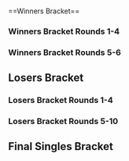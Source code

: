 {{DISPLAYTITLE:Cataclysm 3: Singles Bracket}}{{SetGame|melee}}
{{tabs static
|name1=Overview
|link1=Cataclysm/3
|name2=Singles Bracket
|link2=Cataclysm/3/Singles Bracket
|This=2
}}<br/>
==Winners Bracket==
===Winners Bracket Rounds 1-4===
{{128DEWBracketA
|tourneylink=Cataclysm/3
|tourneyname=Cataclysm 3
<!--Round of 128-->
|r1m1p1=ChuDat |r1m1p1flag=us |r1m1p1score={{win}} |r1m1win=1
|r1m1p2=Bye |r1m1p2flag= |r1m1p2score=
|r1m2p1=Hero 13 |r1m2p1flag=us |r1m2p1score= |r1m2win=2
|r1m2p2=GameFreak |r1m2p2flag= |r1m2p2score={{win}}
|r1m3p1=St. Viers |r1m3p1flag=us |r1m3p1score= |r1m3win=2
|r1m3p2=Treble |r1m3p2flag=us |r1m3p2score={{win}}
|r1m4p1=Velocity |r1m4p1flag=us |r1m4p1score={{win}} |r1m4win=1
|r1m4p2=OmegaBlueMage |r1m4p2flag= |r1m4p2score=
|r1m5p1=KirbySan |r1m5p1flag= |r1m5p1score={{win}} |r1m5win=1
|r1m5p2=Bye |r1m5p2flag= |r1m5p2score=
|r1m6p1=Raftbuilder |r1m6p1flag= |r1m6p1score={{win}} |r1m6win=1
|r1m6p2=Ange |r1m6p2flag=se |r1m6p2score=
|r1m7p1=Artery Clogger |r1m7p1flag=us |r1m7p1score= |r1m7win=2
|r1m7p2=Pro |r1m7p2flag=mx |r1m7p2score={{win}}
|r1m8p1=Aesir |r1m8p1flag=us |r1m8p1score= |r1m8win=2
|r1m8p2=Green Hunter |r1m8p2flag=us |r1m8p2score={{win}}
|r1m9p1=Wife |r1m9p1flag=us |r1m9p1score={{win}} |r1m9win=1
|r1m9p2=Bye |r1m9p2flag= |r1m9p2score=
|r1m10p1=Wes |r1m10p1flag=us |r1m10p1score={{win}} |r1m10win=1
|r1m10p2=CopyCat |r1m10p2flag=us |r1m10p2score=
|r1m11p1=Tetra |r1m11p1flag=us |r1m11p1score={{win}} |r1m11win=1
|r1m11p2=Sneak |r1m11p2flag= |r1m11p2score=
|r1m12p1=Omni |r1m12p1flag=us |r1m12p1score= |r1m12win=2
|r1m12p2=Inui |r1m12p2flag=us |r1m12p2score={{win}}
|r1m13p1=Necromancer |r1m13p1flag= |r1m13p1score={{win}} |r1m13win=1
|r1m13p2=Lotus Stone |r1m13p2flag= |r1m13p2score=
|r1m14p1=Spara |r1m14p1flag= |r1m14p1score= |r1m14win=2
|r1m14p2=JHoLLa |r1m14p2flag=us |r1m14p2score={{win}}
|r1m15p1=cradmazy_SKAG |r1m15p1flag=us |r1m15p1score= |r1m15win=2
|r1m15p2=Dark Cloud |r1m15p2flag=us |r1m15p2score={{win}}
|r1m16p1=omegablackmage |r1m16p1flag=us |r1m16p1score={{win}} |r1m16win=1
|r1m16p2=Bye |r1m16p2flag= |r1m16p2score=
|r1m17p1=Husband |r1m17p1flag=us |r1m17p1score={{win}} |r1m17win=1
|r1m17p2=Bye |r1m17p2flag= |r1m17p2score=
|r1m18p1=SOLAR |r1m18p1flag=us |r1m18p1score= |r1m18win=2
|r1m18p2=dot_eater |r1m18p2flag=us |r1m18p2score={{win}}
|r1m19p1=Samusexplorer |r1m19p1flag= |r1m19p1score={{win}} |r1m19win=1
|r1m19p2=STIK |r1m19p2flag= |r1m19p2score=
|r1m20p1=zitanix |r1m20p1flag=us |r1m20p1score={{win}} |r1m20win=1
|r1m20p2=Lord Leti |r1m20p2flag= |r1m20p2score=
|r1m21p1=Isai |r1m21p1flag=us |r1m21p1score={{win}} |r1m21win=1
|r1m21p2=Bye |r1m21p2flag= |r1m21p2score=
|r1m22p1=Chopstix |r1m22p1flag=us |r1m22p1score= |r1m22win=2
|r1m22p2=Buuman |r1m22p2flag=us |r1m22p2score={{win}}
|r1m23p1=Black Jinjo |r1m23p1flag=us |r1m23p1score= |r1m23win=2
|r1m23p2=N2 |r1m23p2flag= |r1m23p2score={{win}}
|r1m24p1=Shiri |r1m24p1flag= |r1m24p1score= |r1m24win=2
|r1m24p2=D1 |r1m24p2flag=us |r1m24p2score={{win}}
|r1m25p1=Banks |r1m25p1flag=us |r1m25p1score={{win}} |r1m25win=1
|r1m25p2=Bye |r1m25p2flag= |r1m25p2score=
|r1m26p1=Pakman |r1m26p1flag=us |r1m26p1score={{win}} |r1m26win=1
|r1m26p2=Bibbed |r1m26p2flag=us |r1m26p2score=
|r1m27p1=Alandorf |r1m27p1flag= |r1m27p1score= |r1m27win=2
|r1m27p2=Schweppes |r1m27p2flag=us |r1m27p2score={{win}}
|r1m28p1=Emblem Lord |r1m28p1flag=us |r1m28p1score= |r1m28win=2
|r1m28p2=Cactuar |r1m28p2flag=us |r1m28p2score={{win}}
|r1m29p1=Milktea |r1m29p1flag=us |r1m29p1score={{win}} |r1m29win=1
|r1m29p2=Yoshi's Down-B |r1m29p2flag=us |r1m29p2score=
|r1m30p1=JFox |r1m30p1flag=us |r1m30p1score= |r1m30win=2
|r1m30p2=RawSex |r1m30p2flag=us |r1m30p2score={{win}}
|r1m31p1=Emmy |r1m31p1flag=us |r1m31p1score= |r1m31win=2
|r1m31p2=Equi |r1m31p2flag=us |r1m31p2score={{win}}
|r1m32p1=KoreanDJ |r1m32p1flag=us |r1m32p1score={{win}} |r1m32win=1
|r1m32p2=Bye |r1m32p2flag= |r1m32p2score=

|r1m33p1=Cort |r1m33p1flag=us |r1m33p1score={{win}} |r1m33win=1
|r1m33p2=Bye |r1m33p2flag= |r1m33p2score=
|r1m34p1=Jerzy Dan |r1m34p1flag= |r1m34p1score= |r1m34win=2
|r1m34p2=Tichinde925 |r1m34p2flag=us |r1m34p2score={{win}}
|r1m35p1=PikaPika! |r1m35p1flag=us |r1m35p1score={{win}} |r1m35win=1
|r1m35p2=Tony |r1m35p2flag= |r1m35p2score=
|r1m36p1=Yoshipal13 |r1m36p1flag=us |r1m36p1score= |r1m36win=2
|r1m36p2=N64 |r1m36p2flag=us |r1m36p2score={{win}}
|r1m37p1=Mew2King |r1m37p1flag=us |r1m37p1score={{win}} |r1m37win=1
|r1m37p2=Bye |r1m37p2flag= |r1m37p2score=
|r1m38p1=Rsnl |r1m38p1flag= |r1m38p1score= |r1m38win=2
|r1m38p2=Alejandro P |r1m38p2flag=us |r1m38p2score={{win}}
|r1m39p1=Bakura |r1m39p1flag=us |r1m39p1score= |r1m39win=2
|r1m39p2=Pine |r1m39p2flag=us |r1m39p2score={{win}}
|r1m40p1=Double n Dann |r1m40p1flag= |r1m40p1score= |r1m40win=2
|r1m40p2=Zoso |r1m40p2flag=us |r1m40p2score={{win}}
|r1m41p1=Darc |r1m41p1flag=us |r1m41p1score={{win}} |r1m41win=1
|r1m41p2=Bye |r1m41p2flag= |r1m41p2score=
|r1m42p1=M-Dawg |r1m42p1flag=us |r1m42p1score={{win}} |r1m42win=1
|r1m42p2=Boxman |r1m42p2flag= |r1m42p2score=
|r1m43p1=Kaiser GL |r1m43p1flag=us |r1m43p1score={{win}} |r1m43win=1
|r1m43p2=Skler |r1m43p2flag=us |r1m43p2score=
|r1m44p1=(two)2 |r1m44p1flag= |r1m44p1score= |r1m44win=2
|r1m44p2=Forward |r1m44p2flag=us |r1m44p2score={{win}}
|r1m45p1=Brookman |r1m45p1flag=us |r1m45p1score={{win}} |r1m45win=1
|r1m45p2=Nicu |r1m45p2flag= |r1m45p2score=
|r1m46p1=Stew |r1m46p1flag= |r1m46p1score= |r1m46win=2
|r1m46p2=Sensei |r1m46p2flag=us |r1m46p2score={{win}}
|r1m47p1=Backward |r1m47p1flag= |r1m47p1score={{win}} |r1m47win=1
|r1m47p2=Jnorm |r1m47p2flag= |r1m47p2score=
|r1m48p1=KrazyJones |r1m48p1flag=us |r1m48p1score={{win}} |r1m48win=1
|r1m48p2=Bye |r1m48p2flag= |r1m48p2score=
|r1m49p1=Eve |r1m49p1flag= |r1m49p1score={{win}} |r1m49win=1
|r1m49p2=Bye |r1m49p2flag= |r1m49p2score=
|r1m50p1=Line |r1m50p1flag= |r1m50p1score= |r1m50win=2
|r1m50p2=Spawn |r1m50p2flag=us |r1m50p2score={{win}}
|r1m51p1=Shminkledorf |r1m51p1flag=us |r1m51p1score={{win}} |r1m51win=1
|r1m51p2=Zorin |r1m51p2flag= |r1m51p2score=
|r1m52p1=Shtl |r1m52p1flag= |r1m52p1score={{win}} |r1m52win=1
|r1m52p2=Kais |r1m52p2flag=us |r1m52p2score=
|r1m53p1=Eggm |r1m53p1flag=us |r1m53p1score={{win}} |r1m53win=1
|r1m53p2=WobbleGabbleChunks |r1m53p2flag= |r1m53p2score=
|r1m54p1=Slippery Pete |r1m54p1flag= |r1m54p1score= |r1m54win=2
|r1m54p2=Warrior of Zarona |r1m54p2flag=us |r1m54p2score={{win}}
|r1m55p1=CogSmooch |r1m55p1flag= |r1m55p1score= |r1m55win=2
|r1m55p2=MattDotZeb |r1m55p2flag=us |r1m55p2score={{win}}
|r1m56p1=DireVulcan |r1m56p1flag=us |r1m56p1score={{win}} |r1m56win=1
|r1m56p2=Bye |r1m56p2flag= |r1m56p2score=
|r1m57p1=th0rn |r1m57p1flag=us |r1m57p1score={{win}} |r1m57win=1
|r1m57p2=Bye |r1m57p2flag= |r1m57p2score=
|r1m58p1=Pink |r1m58p1flag= |r1m58p1score={{win}} |r1m58win=1
|r1m58p2=AVD |r1m58p2flag= |r1m58p2score=
|r1m59p1=AlexanderTriad |r1m59p1flag=us |r1m59p1score={{win}} |r1m59win=1
|r1m59p2=Reik |r1m59p2flag=us |r1m59p2score=
|r1m60p1=Kwan |r1m60p1flag= |r1m60p1score={{win}} |r1m60win=1
|r1m60p2=phillybilly |r1m60p2flag= |r1m60p2score=
|r1m61p1=NusCirtap |r1m61p1flag=us |r1m61p1score={{win}} |r1m61win=1
|r1m61p2=Dazwa |r1m61p2flag=us |r1m61p2score=
|r1m62p1=TrapStar |r1m62p1flag=us |r1m62p1score= |r1m62win=2
|r1m62p2=Arcturus |r1m62p2flag=us |r1m62p2score={{win}}
|r1m63p1=Eric |r1m63p1flag= |r1m63p1score={{win}} |r1m63win=1
|r1m63p2=IronChief |r1m63p2flag=us |r1m63p2score=
|r1m64p1=PC Chris |r1m64p1flag=us |r1m64p1score={{win}} |r1m64win=1
|r1m64p2=Bye |r1m64p2flag= |r1m64p2score=

<!--Round of 64-->
|r2m1p1=ChuDat |r2m1p1flag=us |r2m1p1score={{win}} |r2m1win=1
|r2m1p2=GameFreak |r2m1p2flag= |r2m1p2score=
|r2m2p1=Treble |r2m2p1flag=us |r2m2p1score={{win}} |r2m2win=1
|r2m2p2=Velocity |r2m2p2flag=us |r2m2p2score=
|r2m3p1=KirbySan |r2m3p1flag= |r2m3p1score={{win}} |r2m3win=1
|r2m3p2=Raftbuilder |r2m3p2flag= |r2m3p2score=
|r2m4p1=Pro |r2m4p1flag=mx |r2m4p1score={{win}} |r2m4win=1
|r2m4p2=Green Hunter |r2m4p2flag=us |r2m4p2score=
|r2m5p1=Wife |r2m5p1flag=us |r2m5p1score={{win}} |r2m5win=1
|r2m5p2=Wes |r2m5p2flag=us |r2m5p2score=
|r2m6p1=Tetra |r2m6p1flag=us |r2m6p1score= |r2m6win=2
|r2m6p2=Inui |r2m6p2flag=us |r2m6p2score={{win}}
|r2m7p1=Necromancer |r2m7p1flag= |r2m7p1score= |r2m7win=2
|r2m7p2=JHoLLa |r2m7p2flag=us |r2m7p2score={{win}}
|r2m8p1=Dark Cloud |r2m8p1flag=us |r2m8p1score= |r2m8win=2
|r2m8p2=omegablackmage |r2m8p2flag=us |r2m8p2score={{win}}
|r2m9p1=Husband |r2m9p1flag=us |r2m9p1score={{win}} |r2m9win=1
|r2m9p2=dot_eater |r2m9p2flag=us |r2m9p2score=
|r2m10p1=Samusexplorer |r2m10p1flag= |r2m10p1score={{win}} |r2m10win=1
|r2m10p2=zitanix |r2m10p2flag=us |r2m10p2score=
|r2m11p1=Isai |r2m11p1flag=us |r2m11p1score={{win}} |r2m11win=1
|r2m11p2=Buuman |r2m11p2flag=us |r2m11p2score=
|r2m12p1=N2 |r2m12p1flag= |r2m12p1score= |r2m12win=2
|r2m12p2=D1 |r2m12p2flag=us |r2m12p2score={{win}}
|r2m13p1=Banks |r2m13p1flag=us |r2m13p1score= |r2m13win=2
|r2m13p2=Pakman |r2m13p2flag=us |r2m13p2score={{win}}
|r2m14p1=Schweppes |r2m14p1flag=us |r2m14p1score= |r2m14win=2
|r2m14p2=Cactuar |r2m14p2flag=us |r2m14p2score={{win}}
|r2m15p1=Milktea |r2m15p1flag=us |r2m15p1score={{win}} |r2m15win=1
|r2m15p2=RawSex |r2m15p2flag=us |r2m15p2score=
|r2m16p1=Equi |r2m16p1flag=us |r2m16p1score= |r2m16win=2
|r2m16p2=KoreanDJ |r2m16p2flag=us |r2m16p2score={{win}}
|r2m17p1=Cort |r2m17p1flag=us |r2m17p1score={{win}} |r2m17win=1
|r2m17p2=Tichinde925 |r2m17p2flag=us |r2m17p2score=

|r2m18p1=PikaPika! |r2m18p1flag=us |r2m18p1score=2 |r2m18win=1
|r2m18p2=N64 |r2m18p2flag=us |r2m18p2score=0
|r2m18p1char1=pikachu |r2m18p2char1=pikachu |r2m18p1stock1=1 |r2m18p2stock1=0 |r2m18win1=1 |r2m18stage1=Battlefield
|r2m18p1char2=pikachu |r2m18p2char2=pikachu |r2m18p1stock2=1 |r2m18p2stock2=0 |r2m18win2=1 |r2m18stage2=Fountain of Dreams
|r2m18date=
|r2m18details={{BracketMatchDetails|reddit=|comment=|vodgame1=https://youtu.be/qwCIFFI1J2k|vodgame2=https://youtu.be/1k4L6KOVC8Q}}

|r2m19p1=Mew2King |r2m19p1flag=us |r2m19p1score={{win}} |r2m19win=1
|r2m19p2=Alejandro P |r2m19p2flag=us |r2m19p2score=
|r2m20p1=Pine |r2m20p1flag=us |r2m20p1score= |r2m20win=2
|r2m20p2=Zoso |r2m20p2flag=us |r2m20p2score={{win}}
|r2m21p1=Darc |r2m21p1flag=us |r2m21p1score={{win}} |r2m21win=1
|r2m21p2=M-Dawg |r2m21p2flag=us |r2m21p2score=
|r2m22p1=Kaiser GL |r2m22p1flag=us |r2m22p1score= |r2m22win=2
|r2m22p2=Forward |r2m22p2flag=us |r2m22p2score={{win}}
|r2m23p1=Brookman |r2m23p1flag=us |r2m23p1score={{win}} |r2m23win=1
|r2m23p2=Sensei |r2m23p2flag=us |r2m23p2score=
|r2m24p1=Backward |r2m24p1flag= |r2m24p1score= |r2m24win=2
|r2m24p2=KrazyJones |r2m24p2flag=us |r2m24p2score={{win}}
|r2m25p1=Eve |r2m25p1flag= |r2m25p1score={{win}} |r2m25win=1
|r2m25p2=Spawn |r2m25p2flag=us |r2m25p2score=
|r2m26p1=Shminkledorf |r2m26p1flag=us |r2m26p1score={{win}} |r2m26win=1
|r2m26p2=Shtl |r2m26p2flag= |r2m26p2score=
|r2m27p1=Eggm |r2m27p1flag=us |r2m27p1score={{win}} |r2m27win=1
|r2m27p2=Warrior of Zarona |r2m27p2flag=us |r2m27p2score=
|r2m28p1=MattDotZeb |r2m28p1flag=us |r2m28p1score= |r2m28win=2
|r2m28p2=DireVulcan |r2m28p2flag=us |r2m28p2score={{win}}
|r2m29p1=th0rn |r2m29p1flag=us |r2m29p1score={{win}} |r2m29win=1
|r2m29p2=Pink |r2m29p2flag= |r2m29p2score=
|r2m30p1=AlexanderTriad |r2m30p1flag=us |r2m30p1score={{win}} |r2m30win=1
|r2m30p2=Kwan |r2m30p2flag= |r2m30p2score=
|r2m31p1=NusCirtap |r2m31p1flag=us |r2m31p1score={{win}} |r2m31win=1
|r2m31p2=Arcturus |r2m31p2flag=us |r2m31p2score=
|r2m32p1=Eric |r2m32p1flag= |r2m32p1score= |r2m32win=2
|r2m32p2=PC Chris |r2m32p2flag=us |r2m32p2score={{win}}

<!--Round of 32-->
|r3m1p1=ChuDat |r3m1p1flag=us |r3m1p1score={{win}} |r3m1win=1
|r3m1p2=Treble |r3m1p2flag=us |r3m1p2score=
|r3m2p1=KirbySan |r3m2p1flag= |r3m2p1score={{win}} |r3m2win=1
|r3m2p2=Pro |r3m2p2flag=mx |r3m2p2score=
|r3m3p1=Wife |r3m3p1flag=us |r3m3p1score={{win}} |r3m3win=1
|r3m3p2=Inui |r3m3p2flag=us |r3m3p2score=
|r3m4p1=JHoLLa |r3m4p1flag=us |r3m4p1score= |r3m4win=2
|r3m4p2=omegablackmage |r3m4p2flag=us |r3m4p2score={{win}}
|r3m5p1=Husband |r3m5p1flag=us |r3m5p1score={{win}} |r3m5win=1
|r3m5p2=Samusexplorer |r3m5p2flag= |r3m5p2score=
|r3m6p1=Isai |r3m6p1flag=us |r3m6p1score={{win}} |r3m6win=1
|r3m6p2=D1 |r3m6p2flag=us |r3m6p2score=
|r3m7p1=Pakman |r3m7p1flag=us |r3m7p1score= |r3m7win=2
|r3m7p2=Cactuar |r3m7p2flag=us |r3m7p2score={{win}}
|r3m8p1=Milktea |r3m8p1flag=us |r3m8p1score= |r3m8win=2
|r3m8p2=KoreanDJ |r3m8p2flag=us |r3m8p2score={{win}}
|r3m9p1=Cort |r3m9p1flag=us |r3m9p1score={{win}} |r3m9win=1
|r3m9p2=PikaPika! |r3m9p2flag=us |r3m9p2score=
|r3m10p1=Mew2King |r3m10p1flag=us |r3m10p1score={{win}} |r3m10win=1
|r3m10p2=Zoso |r3m10p2flag=us |r3m10p2score=
|r3m11p1=Darc |r3m11p1flag=us |r3m11p1score= |r3m11win=2
|r3m11p2=Forward |r3m11p2flag=us |r3m11p2score={{win}}
|r3m12p1=Brookman |r3m12p1flag=us |r3m12p1score= |r3m12win=2
|r3m12p2=KrazyJones |r3m12p2flag=us |r3m12p2score={{win}}
|r3m13p1=Eve |r3m13p1flag= |r3m13p1score={{win}} |r3m13win=1
|r3m13p2=Shminkledorf |r3m13p2flag=us |r3m13p2score=
|r3m14p1=Eggm |r3m14p1flag=us |r3m14p1score= |r3m14win=2
|r3m14p2=DireVulcan |r3m14p2flag=us |r3m14p2score={{win}}
|r3m15p1=th0rn |r3m15p1flag=us |r3m15p1score={{win}} |r3m15win=1
|r3m15p2=AlexanderTriad |r3m15p2flag=us |r3m15p2score=
|r3m16p1=NusCirtap |r3m16p1flag=us |r3m16p1score= |r3m16win=2
|r3m16p2=PC Chris |r3m16p2flag=us |r3m16p2score={{win}}

<!--Round of 16-->
|r4m1p1=ChuDat |r4m1p1flag=us |r4m1p1score={{win}} |r4m1win=1
|r4m1p2=KirbySan |r4m1p2flag= |r4m1p2score=
|r4m2p1=Wife |r4m2p1flag=us |r4m2p1score={{win}} |r4m2win=1
|r4m2p2=omegablackmage |r4m2p2flag=us |r4m2p2score=
|r4m3p1=Husband |r4m3p1flag=us |r4m3p1score={{win}} |r4m3win=1
|r4m3p2=Isai |r4m3p2flag=us |r4m3p2score=
|r4m4p1=Cactuar |r4m4p1flag=us |r4m4p1score= |r4m4win=2
|r4m4p2=KoreanDJ |r4m4p2flag=us |r4m4p2score={{win}}
|r4m5p1=Cort |r4m5p1flag=us |r4m5p1score= |r4m5win=2
|r4m5p2=Mew2King |r4m5p2flag=us |r4m5p2score={{win}}
|r4m6p1=Forward |r4m6p1flag=us |r4m6p1score={{win}} |r4m6win=1
|r4m6p2=KrazyJones |r4m6p2flag=us |r4m6p2score=
|r4m7p1=Eve |r4m7p1flag= |r4m7p1score= |r4m7win=2
|r4m7p2=DireVulcan |r4m7p2flag=us |r4m7p2score={{win}}
|r4m8p1=th0rn |r4m8p1flag=us |r4m8p1score= |r4m8win=2
|r4m8p2=PC Chris |r4m8p2flag=us |r4m8p2score={{win}}
}}
===Winners Bracket Rounds 5-6===
{{8DEWBracketA
|tourneylink=
|tourneyname=
|R1=Winners Round 5
|R2=Winners Round 6

<!-- Quarterfinals -->
|r1m1p1=ChuDat |r1m1p1flag=us |r1m1p1score={{win}}
|r1m1p2=Wife |r1m1p2flag=us |r1m1p2score=
|r1m1win=1

|r1m2p1=Husband |r1m2p1flag=us |r1m2p1score=
|r1m2p2=KoreanDJ |r1m2p2flag=us |r1m2p2score=
|r1m2win=2

|r1m3p1=Mew2King |r1m3p1flag=us |r1m3p1score={{win}}
|r1m3p2=Forward |r1m3p2flag=us |r1m3p2score=
|r1m3win=1

|r1m4p1=DireVulcan |r1m4p1flag=us |r1m4p1score=
|r1m4p2=PC Chris |r1m4p2flag=us |r1m4p2score={{win}}
|r1m4win=2

<!-- SEMIFINALS -->
|r2m1p1=ChuDat |r2m1p1flag=us |r2m1p1score={{win}}
|r2m1p2=KoreanDJ |r2m1p2flag=us |r2m1p2score=
|r2m1win=1

|r2m2p1=Mew2King |r2m2p1flag=us |r2m2p1score={{win}}
|r2m2p2=PC Chris |r2m2p2flag=us |r2m2p2score=
|r2m2win=1
}}
==Losers Bracket==
===Losers Bracket Rounds 1-4===
{{128DELBracketSmwA
|tourneylink=Cataclysm/3
|tourneyname=Cataclysm 3
|l1placement=97-128
|l2placement=65-96
|l3placement=49-64
|l4placement=33-48

<!--Round 1-->
|l1m1p1=Hero 13 |l1m1p1flag=us |l1m1p1score={{win}}
|l1m1p2=Bye |l1m1p2flag= |l1m1p2score=
|l1m1win=1
|l1m2p1=St. Viers |l1m2p1flag=us |l1m2p1score=
|l1m2p2=OmegaBlueMage |l1m2p2flag= |l1m2p2score={{win}}
|l1m2win=2
|l1m3p1=Ange |l1m3p1flag=se |l1m3p1score={{win}}
|l1m3p2=Bye |l1m3p2flag= |l1m3p2score=
|l1m3win=1
|l1m4p1=Artery Clogger |l1m4p1flag=us |l1m4p1score={{win}}
|l1m4p2=Aesir |l1m4p2flag=us |l1m4p2score=
|l1m4win=1
|l1m5p1=CopyCat |l1m5p1flag=us |l1m5p1score={{win}}
|l1m5p2=Bye |l1m5p2flag= |l1m5p2score=
|l1m5win=1
|l1m6p1=Sneak |l1m6p1flag= |l1m6p1score=
|l1m6p2=Omni |l1m6p2flag=us |l1m6p2score={{win}}
|l1m6win=2
|l1m7p1=Lotus Stone |l1m7p1flag= |l1m7p1score=
|l1m7p2=Spara |l1m7p2flag= |l1m7p2score={{win}}
|l1m7win=2
|l1m8p1=cradmazy_SKAG |l1m8p1flag=us |l1m8p1score={{win}}
|l1m8p2=Bye |l1m8p2flag= |l1m8p2score=
|l1m8win=1
|l1m9p1=SOLAR |l1m9p1flag= |l1m9p1score={{win}}
|l1m9p2=Bye |l1m9p2flag= |l1m9p2score=
|l1m9win=1
|l1m10p1=STIK |l1m10p1flag= |l1m10p1score={{win}}
|l1m10p2=Lord Leti |l1m10p2flag= |l1m10p2score=
|l1m10win=1
|l1m11p1=Chopstix |l1m11p1flag=us |l1m11p1score={{win}}
|l1m11p2=Bye |l1m11p2flag= |l1m11p2score=
|l1m11win=1
|l1m12p1=Black Jinjo |l1m12p1flag=us |l1m12p1score=
|l1m12p2=Shiri |l1m12p2flag= |l1m12p2score={{win}}
|l1m12win=2
|l1m13p1=Bibbed |l1m13p1flag=us |l1m13p1score={{win}}
|l1m13p2=Bye |l1m13p2flag= |l1m13p2score=
|l1m13win=1
|l1m14p1=Alandorf |l1m14p1flag= |l1m14p1score=
|l1m14p2=Emblem Lord |l1m14p2flag=us |l1m14p2score={{win}}
|l1m14win=2
|l1m15p1=Yoshi's Down-B |l1m15p1flag=us |l1m15p1score=
|l1m15p2=JFox |l1m15p2flag=us |l1m15p2score={{win}}
|l1m15win=2
|l1m16p1=Emmy |l1m16p1flag=us |l1m16p1score={{win}}
|l1m16p2=Bye |l1m16p2flag= |l1m16p2score=
|l1m16win=1
|l1m17p1=Jerzy Dan |l1m17p1flag= |l1m17p1score={{win}}
|l1m17p2=Bye |l1m17p2flag= |l1m17p2score=
|l1m17win=1
|l1m18p1=Tony |l1m18p1flag= |l1m18p1score={{win}}
|l1m18p2=Yoshipal13 |l1m18p2flag=us |l1m18p2score=
|l1m18win=1
|l1m19p1=Rsnl |l1m19p1flag= |l1m19p1score={{win}}
|l1m19p2=Bye |l1m19p2flag= |l1m19p2score=
|l1m19win=1
|l1m20p1=Bakura |l1m20p1flag=us |l1m20p1score=
|l1m20p2=Double n Dann |l1m20p2flag= |l1m20p2score={{win}}
|l1m20win=2
|l1m21p1=Boxman |l1m21p1flag= |l1m21p1score={{win}}
|l1m21p2=Bye |l1m21p2flag= |l1m21p2score=
|l1m21win=1
|l1m22p1=Skler |l1m22p1flag=us |l1m22p1score={{win}}
|l1m22p2=(two)2 |l1m22p2flag= |l1m22p2score=
|l1m22win=1
|l1m23p1=Nicu |l1m23p1flag= |l1m23p1score=
|l1m23p2=Stew |l1m23p2flag= |l1m23p2score={{win}}
|l1m23win=2
|l1m24p1=Jnorm |l1m24p1flag= |l1m24p1score={{win}}
|l1m24p2=Bye |l1m24p2flag= |l1m24p2score=
|l1m24win=1
|l1m25p1=Line |l1m25p1flag= |l1m25p1score={{win}}
|l1m25p2=Bye |l1m25p2flag= |l1m25p2score=
|l1m25win=1
|l1m26p1=Zorin |l1m26p1flag= |l1m26p1score={{win}}
|l1m26p2=Kais |l1m26p2flag= |l1m26p2score=
|l1m26win=1
|l1m27p1=WobbleGabbleChunks |l1m27p1flag= |l1m27p1score={{win}}
|l1m27p2=Slippery Pete |l1m27p2flag= |l1m27p2score=
|l1m27win=1
|l1m28p1=CogSmooch |l1m28p1flag= |l1m28p1score={{win}}
|l1m28p2=Bye |l1m28p2flag= |l1m28p2score=
|l1m28win=1
|l1m29p1=AVD |l1m29p1flag= |l1m29p1score={{win}}
|l1m29p2=Bye |l1m29p2flag= |l1m29p2score=
|l1m29win=1
|l1m30p1=Reik |l1m30p1flag=us |l1m30p1score={{win}}
|l1m30p2=phillybilly |l1m30p2flag= |l1m30p2score=
|l1m30win=1
|l1m31p1=Dazwa |l1m31p1flag=us |l1m31p1score={{win}}
|l1m31p2=TrapStar |l1m31p2flag=us |l1m31p2score=
|l1m31win=1
|l1m32p1=IronChief |l1m32p1flag=us |l1m32p1score={{win}}
|l1m32p2=Bye |l1m32p2flag= |l1m32p2score=
|l1m32win=1

<!--Round 2-->
|l2m1p1=Eric |l2m1p1flag= |l2m1p1score={{win}}
|l2m1p2=Hero 13 |l2m1p2flag=us |l2m1p2score=
|l2m1win=1
|l2m2p1=Arcturus |l2m2p1flag=us |l2m2p1score={{win}}
|l2m2p2=OmegaBlueMage |l2m2p2flag= |l2m2p2score=
|l2m2win=1
|l2m3p1=Kwan |l2m3p1flag= |l2m3p1score={{win}}
|l2m3p2=Ange |l2m3p2flag=se |l2m3p2score=
|l2m3win=1
|l2m4p1=Pink |l2m4p1flag= |l2m4p1score=
|l2m4p2=Artery Clogger |l2m4p2flag=us |l2m4p2score={{win}}
|l2m4win=2
|l2m5p1=MattDotZeb |l2m5p1flag=us |l2m5p1score={{win}}
|l2m5p2=CopyCat |l2m5p2flag=us |l2m5p2score=
|l2m5win=1
|l2m6p1=Warrior of Zarona |l2m6p1flag=us |l2m6p1score=
|l2m6p2=Omni |l2m6p2flag=us |l2m6p2score={{win}}
|l2m6win=2
|l2m7p1=Shtl |l2m7p1flag= |l2m7p1score={{win}}
|l2m7p2=Spara |l2m7p2flag= |l2m7p2score=
|l2m7win=1
|l2m8p1=Spawn |l2m8p1flag=us |l2m8p1score={{win}}
|l2m8p2=cradmazy_SKAG |l2m8p2flag=us |l2m8p2score=
|l2m8win=1
|l2m9p1=Backward |l2m9p1flag= |l2m9p1score={{win}}
|l2m9p2=SOLAR |l2m9p2flag=us |l2m9p2score=
|l2m9win=1
|l2m10p1=Sensei |l2m10p1flag=us |l2m10p1score={{win}}
|l2m10p2=STIK |l2m10p2flag= |l2m10p2score=
|l2m10win=1
|l2m11p1=Kaiser GL |l2m11p1flag=us |l2m11p1score={{win}}
|l2m11p2=Chopstix |l2m11p2flag=us |l2m11p2score=
|l2m11win=1
|l2m12p1=M-Dawg |l2m12p1flag=us |l2m12p1score={{win}}
|l2m12p2=Shiri |l2m12p2flag= |l2m12p2score=
|l2m12win=1
|l2m13p1=Pine |l2m13p1flag=us |l2m13p1score={{win}}
|l2m13p2=Bibbed |l2m13p2flag=us |l2m13p2score=
|l2m13win=1
|l2m14p1=Alejandro P |l2m14p1flag=us |l2m14p1score={{win}}
|l2m14p2=Emblem Lord |l2m14p2flag=us |l2m14p2score=
|l2m14win=1
|l2m15p1=N64 |l2m15p1flag=us |l2m15p1score={{win}}
|l2m15p2=JFox |l2m15p2flag=us |l2m15p2score=
|l2m15win=1
|l2m16p1=Tichinde925 |l2m16p1flag=us |l2m16p1score=
|l2m16p2=Emmy |l2m16p2flag=us |l2m16p2score={{win}}
|l2m16win=2
|l2m17p1=Equi |l2m17p1flag=us |l2m17p1score={{win}}
|l2m17p2=Jerzy Dan |l2m17p2flag= |l2m17p2score=
|l2m17win=1
|l2m18p1=RawSex |l2m18p1flag=us |l2m18p1score={{win}}
|l2m18p2=Tony |l2m18p2flag= |l2m18p2score=
|l2m18win=1
|l2m19p1=Schweppes |l2m19p1flag=us |l2m19p1score={{win}}
|l2m19p2=Rsnl |l2m19p2flag= |l2m19p2score=
|l2m19win=1
|l2m20p1=Banks |l2m20p1flag=us |l2m20p1score={{win}}
|l2m20p2=Double n Dann |l2m20p2flag= |l2m20p2score=
|l2m20win=1
|l2m21p1=N2 |l2m21p1flag= |l2m21p1score={{win}}
|l2m21p2=Boxman |l2m21p2flag= |l2m21p2score=
|l2m21win=1
|l2m22p1=Buuman |l2m22p1flag=us |l2m22p1score=
|l2m22p2=Skler |l2m22p2flag=us |l2m22p2score={{win}}
|l2m22win=2
|l2m23p1=zitanix |l2m23p1flag=us |l2m23p1score={{win}}
|l2m23p2=Stew |l2m23p2flag= |l2m23p2score=
|l2m23win=1
|l2m24p1=dot_eater |l2m24p1flag=us |l2m24p1score={{win}}
|l2m24p2=Jnorm |l2m24p2flag= |l2m24p2score=
|l2m24win=1
|l2m25p1=Dark Cloud |l2m25p1flag=us |l2m25p1score=
|l2m25p2=Line |l2m25p2flag= |l2m25p2score={{win}}
|l2m25win=2
|l2m26p1=Necromancer |l2m26p1flag= |l2m26p1score={{win}}
|l2m26p2=Zorin |l2m26p2flag= |l2m26p2score=
|l2m26win=1
|l2m27p1=Tetra |l2m27p1flag=us |l2m27p1score={{win}}
|l2m27p2=WobbleGabbleChunks |l2m27p2flag= |l2m27p2score=
|l2m27win=1
|l2m28p1=Wes |l2m28p1flag=us |l2m28p1score={{win}}
|l2m28p2=CogSmooch |l2m28p2flag= |l2m28p2score=
|l2m28win=1
|l2m29p1=Green Hunter |l2m29p1flag=us |l2m29p1score={{win}}
|l2m29p2=AVD |l2m29p2flag= |l2m29p2score=
|l2m29win=1
|l2m30p1=Raftbuilder |l2m30p1flag= |l2m30p1score={{win}}
|l2m30p2=Reik |l2m30p2flag=us |l2m30p2score=
|l2m30win=1
|l2m31p1=Velocity |l2m31p1flag=us |l2m31p1score={{win}}
|l2m31p2=Dazwa |l2m31p2flag=us |l2m31p2score=
|l2m31win=1
|l2m32p1=GameFreak |l2m32p1flag= |l2m32p1score={{win}}
|l2m32p2=IronChief |l2m32p2flag=us |l2m32p2score=
|l2m32win=1

<!--Round 3-->
|l3m1p1=Eric |l3m1p1flag= |l3m1p1score=
|l3m1p2=Arcturus |l3m1p2flag=us |l3m1p2score={{win}}
|l3m1win=2
|l3m2p1=Kwan |l3m2p1flag= |l3m2p1score={{win}}
|l3m2p2=Artery Clogger |l3m2p2flag=us |l3m2p2score=
|l3m2win=1
|l3m3p1=MattDotZeb |l3m3p1flag=us |l3m3p1score=
|l3m3p2=Omni |l3m3p2flag=us |l3m3p2score={{win}}
|l3m3win=2
|l3m4p1=Shtl |l3m4p1flag= |l3m4p1score={{win}}
|l3m4p2=Spawn |l3m4p2flag=us |l3m4p2score=
|l3m4win=1
|l3m5p1=Backward |l3m5p1flag= |l3m5p1score={{win}}
|l3m5p2=Sensei |l3m5p2flag=us |l3m5p2score=
|l3m5win=1
|l3m6p1=Kaiser GL |l3m6p1flag=us |l3m6p1score={{win}}
|l3m6p2=M-Dawg |l3m6p2flag=us |l3m6p2score=
|l3m6win=1
|l3m7p1=Pine |l3m7p1flag=us |l3m7p1score=
|l3m7p2=Alejandro P |l3m7p2flag=us |l3m7p2score={{win}}
|l3m7win=2
|l3m8p1=N64 |l3m8p1flag=us |l3m8p1score={{win}}
|l3m8p2=Emmy |l3m8p2flag=us |l3m8p2score=
|l3m8win=1
|l3m9p1=Equi |l3m9p1flag=us |l3m9p1score=
|l3m9p2=RawSex |l3m9p2flag=us |l3m9p2score={{win}}
|l3m9win=2
|l3m10p1=Schweppes |l3m10p1flag=us |l3m10p1score=
|l3m10p2=Banks |l3m10p2flag=us |l3m10p2score={{win}}
|l3m10win=2
|l3m11p1=N2 |l3m11p1flag= |l3m11p1score=
|l3m11p2=Skler |l3m11p2flag=us |l3m11p2score={{win}}
|l3m11win=2
|l3m12p1=zitanix |l3m12p1flag=us |l3m12p1score=
|l3m12p2=dot_eater |l3m12p2flag=us |l3m12p2score={{win}}
|l3m12win=2
|l3m13p1=Line |l3m13p1flag= |l3m13p1score=
|l3m13p2=Necromancer |l3m13p2flag= |l3m13p2score={{win}}
|l3m13win=2
|l3m14p1=Tetra |l3m14p1flag=us |l3m14p1score={{win}}
|l3m14p2=Wes |l3m14p2flag=us |l3m14p2score=
|l3m14win=1
|l3m15p1=Green Hunter |l3m15p1flag=us |l3m15p1score=
|l3m15p2=Raftbuilder |l3m15p2flag= |l3m15p2score={{win}}
|l3m15win=2
|l3m16p1=Velocity |l3m16p1flag=us |l3m16p1score=
|l3m16p2=GameFreak |l3m16p2flag= |l3m16p2score={{win}}
|l3m16win=2

<!--Round 4-->
|l4m1p1=Milktea |l4m1p1flag=us |l4m1p1score={{win}}
|l4m1p2=Arcturus |l4m1p2flag=us |l4m1p2score=
|l4m1win=1
|l4m2p1=Pakman |l4m2p1flag=us |l4m2p1score={{win}}
|l4m2p2=Kwan |l4m2p2flag= |l4m2p2score=
|l4m2win=1
|l4m3p1=D1 |l4m3p1flag=us |l4m3p1score=
|l4m3p2=Omni |l4m3p2flag=us |l4m3p2score={{win}}
|l4m3win=2
|l4m4p1=Samusexplorer |l4m4p1flag= |l4m4p1score={{win}}
|l4m4p2=Shtl |l4m4p2flag= |l4m4p2score=
|l4m4win=1
|l4m5p1=JHoLLa |l4m5p1flag=us |l4m5p1score=
|l4m5p2=Backward |l4m5p2flag= |l4m5p2score={{win}}
|l4m5win=2
|l4m6p1=Inui |l4m6p1flag=us |l4m6p1score=
|l4m6p2=Kaiser GL |l4m6p2flag=us |l4m6p2score={{win}}
|l4m6win=2
|l4m7p1=Pro |l4m7p1flag=mx |l4m7p1score=
|l4m7p2=Alejandro P |l4m7p2flag=us |l4m7p2score={{win}}
|l4m7win=2
|l4m8p1=Treble |l4m8p1flag=us |l4m8p1score={{win}}
|l4m8p2=N64 |l4m8p2flag=us |l4m8p2score=
|l4m8win=1
|l4m9p1=NusCirtap |l4m9p1flag=us |l4m9p1score={{win}}
|l4m9p2=RawSex |l4m9p2flag=us |l4m9p2score=
|l4m9win=1
|l4m10p1=AlexanderTriad |l4m10p1flag=us |l4m10p1score=
|l4m10p2=Banks |l4m10p2flag=us |l4m10p2score={{win}}
|l4m10win=2
|l4m11p1=Eggm |l4m11p1flag=us |l4m11p1score={{win}}
|l4m11p2=Skler |l4m11p2flag=us |l4m11p2score=
|l4m11win=1
|l4m12p1=Shminkledorf |l4m12p1flag=us |l4m12p1score=
|l4m12p2=dot_eater |l4m12p2flag=us |l4m12p2score={{win}}
|l4m12win=2
|l4m13p1=Brookman |l4m13p1flag=us |l4m13p1score={{win}}
|l4m13p2=Necromancer |l4m13p2flag= |l4m13p2score=
|l4m13win=1
|l4m14p1=Darc |l4m14p1flag=us |l4m14p1score={{win}}
|l4m14p2=Tetra |l4m14p2flag=us |l4m14p2score=
|l4m14win=1
|l4m15p1=Zoso |l4m15p1flag=us |l4m15p1score={{win}}
|l4m15p2=Raftbuilder |l4m15p2flag= |l4m15p2score=
|l4m15win=1
|l4m16p1=PikaPika! |l4m16p1flag=us |l4m16p1score=
|l4m16p2=GameFreak |l4m16p2flag= |l4m16p2score={{win}}
|l4m16win=2
}}
===Losers Bracket Rounds 5-10===
{{32DELBracketSmwA
|tourneylink=Cataclysm/3
|tourneyname=Cataclysm 3
|l1placement=25-32
|l2placement=17-24
|l3placement=13-16
|l4placement=9-12
|l5placement=7-8
|l6placement=5-6

|L1=Losers Round 5
|L2=Losers Round 6
|L3=Losers Round 7
|L4=Losers Round 8
|L5=Losers Round 9
|L6=Losers Round 10

|l1m1p1=Milktea |l1m1p1flag=us |l1m1p1score= |l1m1win=2
|l1m1p2=Pakman |l1m1p2flag=us |l1m1p2score={{win}}
|l1m2p1=Omni |l1m2p1flag=us |l1m2p1score={{win}} |l1m2win=1
|l1m2p2=Samusexplorer |l1m2p2flag= |l1m2p2score=
|l1m3p1=Backward |l1m3p1flag= |l1m3p1score= |l1m3win=2
|l1m3p2=Kaiser GL |l1m3p2flag=us |l1m3p2score={{win}}
|l1m4p1=Alejandro P |l1m4p1flag=us |l1m4p1score={{win}} |l1m4win=1
|l1m4p2=Treble |l1m4p2flag=us |l1m4p2score=
|l1m5p1=NusCirtap |l1m5p1flag=us |l1m5p1score= |l1m5win=2
|l1m5p2=Banks |l1m5p2flag=us |l1m5p2score={{win}}
|l1m6p1=Eggm |l1m6p1flag=us |l1m6p1score={{win}} |l1m6win=1
|l1m6p2=dot_eater |l1m6p2flag=us |l1m6p2score=
|l1m7p1=Brookman |l1m7p1flag=us |l1m7p1score= |l1m7win=2
|l1m7p2=Darc |l1m7p2flag=us |l1m7p2score={{win}}
|l1m8p1=Zoso |l1m8p1flag=us |l1m8p1score={{win}} |l1m8win=1
|l1m8p2=GameFreak |l1m8p2flag= |l1m8p2score=

|l2m1p1=th0rn |l2m1p1flag=us |l2m1p1score={{win}} |l2m1win=1
|l2m1p2=Pakman |l2m1p2flag=us |l2m1p2score=
|l2m2p1=Eve |l2m2p1flag= |l2m2p1score= |l2m2win=2
|l2m2p2=Omni |l2m2p2flag=us |l2m2p2score={{win}}
|l2m3p1=KrazyJones |l2m3p1flag=us |l2m3p1score= |l2m3win=2
|l2m3p2=Kaiser GL |l2m3p2flag=us |l2m3p2score={{win}}
|l2m4p1=Cort |l2m4p1flag=us |l2m4p1score={{win}} |l2m4win=1
|l2m4p2=Alejandro P |l2m4p2flag=us |l2m4p2score=
|l2m5p1=Cactuar |l2m5p1flag=us |l2m5p1score={{win}} |l2m5win=1
|l2m5p2=Banks |l2m5p2flag=us |l2m5p2score=
|l2m6p1=Isai |l2m6p1flag=us |l2m6p1score={{win}} |l2m6win=1
|l2m6p2=Eggm |l2m6p2flag=us |l2m6p2score=
|l2m7p1=omegablackmage |l2m7p1flag=us |l2m7p1score= |l2m7win=2
|l2m7p2=Darc |l2m7p2flag=us |l2m7p2score={{win}}
|l2m8p1=KirbySan |l2m8p1flag= |l2m8p1score={{win}} |l2m8win=1
|l2m8p2=Zoso |l2m8p2flag=us |l2m8p2score=

|l3m1p1=th0rn |l3m1p1flag=us |l3m1p1score= |l3m1win=2
|l3m1p2=Omni |l3m1p2flag=us |l3m1p2score={{win}}
|l3m2p1=Kaiser GL |l3m2p1flag=us |l3m2p1score= |l3m2win=2
|l3m2p2=Cort |l3m2p2flag=us |l3m2p2score={{win}}
|l3m3p1=Cactuar |l3m3p1flag=us |l3m3p1score={{win}} |l3m3win=1
|l3m3p2=Isai |l3m3p2flag=us |l3m3p2score=
|l3m4p1=Darc |l3m4p1flag=us |l3m4p1score={{win}} |l3m4win=1
|l3m4p2=KirbySan |l3m4p2flag= |l3m4p2score=

|l4m1p1=Husband |l4m1p1flag=us |l4m1p1score={{win}} |l4m1win=1
|l4m1p2=Omni |l4m1p2flag=us |l4m1p2score=
|l4m2p1=Wife |l4m2p1flag=us |l4m2p1score= |l4m2win=2
|l4m2p2=Cort |l4m2p2flag=us |l4m2p2score={{win}}
|l4m3p1=DireVulcan |l4m3p1flag=us |l4m3p1score= |l4m3win=2
|l4m3p2=Cactuar |l4m3p2flag=us |l4m3p2score={{win}}
|l4m4p1=Forward |l4m4p1flag=us |l4m4p1score={{win}} |l4m4win=1
|l4m4p2=Darc |l4m4p2flag=us |l4m4p2score=

|l5m1p1=Husband |l5m1p1flag=us |l5m1p1score={{win}} |l5m1win=1
|l5m1p2=Cort |l5m1p2flag=us |l5m1p2score=
|l5m2p1=Cactuar |l5m2p1flag=us |l5m2p1score= |l5m2win=2
|l5m2p2=Forward |l5m2p2flag=us |l5m2p2score={{win}}

|l6m1p1=PC Chris |l6m1p1flag=us |l6m1p1score={{win}} |l6m1win=1
|l6m1p2=Husband |l6m1p2flag=us |l6m1p2score=
|l6m2p1=KoreanDJ |l6m2p1flag=us |l6m2p1score={{win}} |l6m2win=1
|l6m2p2=Forward |l6m2p2flag=us |l6m2p2score=
}}
<onlyinclude>
==Final Singles Bracket==
{{DEFinalSmwBracket
|tourneylink=Cataclysm/3
|tourneyname=Cataclysm 3
|l1placement=4
|r2placement=3
|r3loserplacement=2
|r3winnerplacement=1
|export_score=true
|column-width=200

<!-- FROM WINNERS -->
|r1m1p1=ChuDat |r1m1p1flag=us |r1m1p1score=
|r1m1p2=Mew2King |r1m1p2flag=us |r1m1p2score={{win}}
|r1m1win=2

<!-- FROM LOSERS -->
|l1m1p1=PC Chris |l1m1p1flag=us |l1m1p1score=0
|l1m1p2=KoreanDJ |l1m1p2flag=us |l1m1p2score=2
|l1m1win=2
|l1m1p1char1=fox |l1m1p2char1=fox |l1m1p1stock1=0 |l1m1p2stock1=1 |l1m1win1=2 |l1m1stage1=Fountain of Dreams
|l1m1p1char2=marth |l1m1p2char2=fox |l1m1p1stock2=0 |l1m1p2stock2=2 |l1m1win2=2 |l1m1stage2=Final Destination
|l1m1date=
|l1m1details={{BracketMatchDetails|reddit=|comment=|vod=https://youtu.be/LexOwKGLJlw}}

<!-- LOSERS FINALS -->
|r2m1p1=ChuDat |r2m1p1flag=us |r2m1p1score=1
|r2m1p2=KoreanDJ |r2m1p2flag=us |r2m1p2score=3
|r2m1win=2
|r2m1p1char1=ic |r2m1p2char1=marth |r2m1p1stock1=1 |r2m1p2stock1=0 |r2m1win1=1 |r2m1stage1=Battlefield
|r2m1p1char2=ic |r2m1p2char2=marth |r2m1p1stock2=0 |r2m1p2stock2=2 |r2m1win2=2 |r2m1stage2=Final Destination
|r2m1p1char3=ic |r2m1p2char3=marth |r2m1p1stock3=0 |r2m1p2stock3=1 |r2m1win3=2 |r2m1stage3=Dream Land
|r2m1p1char4=ic |r2m1p2char4=marth |r2m1p1stock4=0 |r2m1p2stock4=1 |r2m1win4=2 |r2m1stage4=Pokémon Stadium
|r2m1date=
|r2m1details={{BracketMatchDetails|reddit=|comment=|vodgame1=https://youtu.be/fBkZJZkgmpc|vodgame2=https://youtu.be/LwVqq-Tu8dI|vodgame3=https://youtu.be/BXI0ucdEnjQ|vodgame4=https://youtu.be/HN3mDZthfTM}}

<!-- GRAND FINALS -->
|r3m1p1=Mew2King |r3m1p1flag=us |r3m1p1score=3
|r3m1p2=KoreanDJ |r3m1p2flag=us |r3m1p2score=2
|r3m1win=1
|r3m1p1char1=marth |r3m1p2char1=sheik |r3m1p1stock1=1 |r3m1p2stock1=0 |r3m1win1=1 |r3m1stage1=Final Destination
|r3m1p1char2=fox |r3m1p2char2=fox |r3m1p1stock2=1 |r3m1p2stock2=0 |r3m1win2=1 |r3m1stage2=Dream Land
|r3m1p1char3=fox |r3m1p2char3=fox |r3m1p1stock3=0 |r3m1p2stock3=2 |r3m1win3=2 |r3m1stage3=Battlefield
|r3m1p1char4=marth |r3m1p2char4=sheik |r3m1p1stock4=0 |r3m1p2stock4=2 |r3m1win4=2 |r3m1stage4=Final Destination
|r3m1p1char5=fox |r3m1p2char5=sheik |r3m1p1stock5=1 |r3m1p2stock5=0 |r3m1win5=1 |r3m1stage5=Final Destination
|r3m1date=
|r3m1details={{BracketMatchDetails|reddit=|comment=|vodgame1=https://youtu.be/EHkmgYJnRkM|vodgame2=https://youtu.be/WxUVbdnIXww|vodgame3=https://youtu.be/jBJO1KNE2d4|vodgame4=https://youtu.be/-STtC1vvz1Q|vodgame5=https://youtu.be/LNvtLmuhwIw}}
}}
</onlyinclude>

